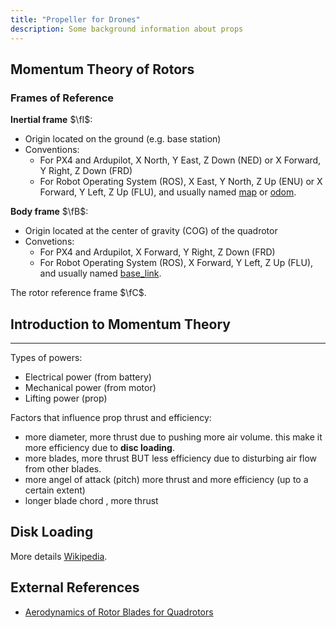 ```yaml
---
title: "Propeller for Drones"
description: Some background information about props
---
```


## Momentum Theory of Rotors

### Frames of Reference

**Inertial frame** $\fI$:
- Origin located on the ground (e.g. base station)
- Conventions:
    - For PX4 and Ardupilot, X North, Y East, Z Down (NED) or X Forward, Y Right, Z Down (FRD)
    - For Robot Operating System (ROS), X East, Y North, Z Up (ENU) or X Forward, Y Left, Z Up (FLU), and usually named [map](https://www.ros.org/reps/rep-0105.html#id16) or [odom](https://www.ros.org/reps/rep-0105.html#id15).

**Body frame** $\fB$:
- Origin located at the center of gravity (COG) of the quadrotor
- Convetions:
    - For PX4 and Ardupilot, X Forward, Y Right, Z Down (FRD)
    - For Robot Operating System (ROS), X Forward, Y Left, Z Up (FLU), and usually named [base_link](https://www.ros.org/reps/rep-0105.html#id14).

The rotor reference frame $\fC$.


## Introduction to Momentum Theory



---

Types of powers:
- Electrical power (from battery)
- Mechanical power (from motor)
- Lifting power (prop)

<Drawio
    file="drone-prop.drawio"
    page="0"
    description="Power chain."
/>

Factors that influence prop thrust and efficiency:
- more diameter, more thrust due to pushing more air volume. this make it more efficiency due to **disc loading**.
- more blades, more thrust BUT less efficiency due to disturbing air flow from other blades.
- more angel of attack (pitch) more thrust and more efficiency (up to a certain extent) 
- longer blade chord , more thrust

## Disk Loading

More details [Wikipedia](https://en.wikipedia.org/wiki/Disk_loading).



## External References

- [Aerodynamics of Rotor Blades for Quadrotors](https://arxiv.org/pdf/1601.00733)
